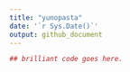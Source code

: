 ```yaml
---
title: "yunopasta"
date: '`r Sys.Date()`'
output: github_document
---
```


```r

## brilliant code goes here.


```


